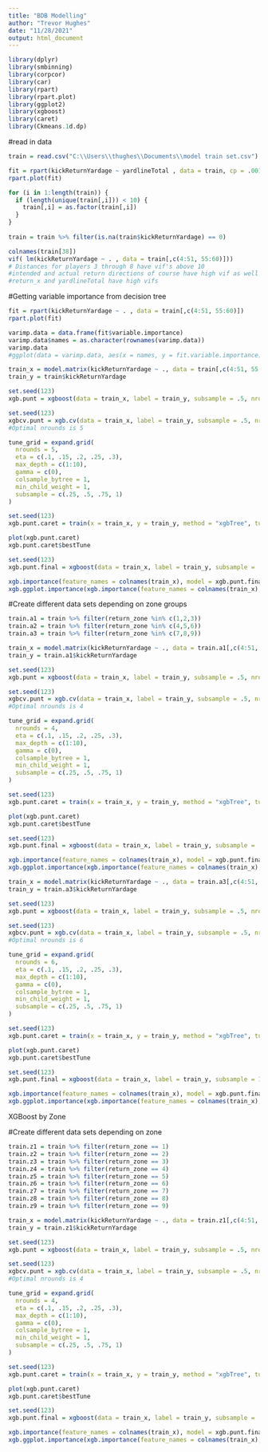 ```yaml
---
title: "BDB Modelling"
author: "Trevor Hughes"
date: "11/28/2021"
output: html_document
---
```


```r
library(dplyr)
library(smbinning)
library(corpcor)
library(car)
library(rpart)
library(rpart.plot)
library(ggplot2)
library(xgboost)
library(caret)
library(Ckmeans.1d.dp)
```


#read in data
```r
train = read.csv("C:\\Users\\thughes\\Documents\\model train set.csv")

```

```r
fit = rpart(kickReturnYardage ~ yardlineTotal , data = train, cp = .001, minbucket = 50)
rpart.plot(fit)

```

```r
for (i in 1:length(train)) {
  if (length(unique(train[,i])) < 10) {
    train[,i] = as.factor(train[,i])
  }
}
  
train = train %>% filter(is.na(train$kickReturnYardage) == 0)

colnames(train[38])
vif( lm(kickReturnYardage ~ . , data = train[,c(4:51, 55:60)]))
# Distances for players 3 through 8 have vif's above 10
#intended and actual return directions of course have high vif as well
#return_x and yardlineTotal have high vifs
```

#Getting variable importance from decision tree
```r
fit = rpart(kickReturnYardage ~ . , data = train[,c(4:51, 55:60)])
rpart.plot(fit)

varimp.data = data.frame(fit$variable.importance)
varimp.data$names = as.character(rownames(varimp.data))
varimp.data
#ggplot(data = varimp.data, aes(x = names, y = fit.variable.importance)) + geom_bar(stat = "identity")
```

```r
train_x = model.matrix(kickReturnYardage ~ ., data = train[,c(4:51, 55:60)])[,-1]
train_y = train$kickReturnYardage

set.seed(123)
xgb.punt = xgboost(data = train_x, label = train_y, subsample = .5, nrounds = 100)

set.seed(123)
xgbcv.punt = xgb.cv(data = train_x, label = train_y, subsample = .5, nrounds = 100, nfold = 10)
#Optimal nrounds is 5
```

```r
tune_grid = expand.grid(
  nrounds = 5,
  eta = c(.1, .15, .2, .25, .3),
  max_depth = c(1:10),
  gamma = c(0),
  colsample_bytree = 1,
  min_child_weight = 1,
  subsample = c(.25, .5, .75, 1)
)

set.seed(123)
xgb.punt.caret = train(x = train_x, y = train_y, method = "xgbTree", tuneGrid = tune_grid, trControl = trainControl(method = 'cv', number = 10))

plot(xgb.punt.caret)
xgb.punt.caret$bestTune
```

```r
set.seed(123)
xgb.punt.final = xgboost(data = train_x, label = train_y, subsample = .75, nrounds = 5, eta = .3, max_depth = 2, prediction = T)

xgb.importance(feature_names = colnames(train_x), model = xgb.punt.final)
xgb.ggplot.importance(xgb.importance(feature_names = colnames(train_x), model = xgb.punt.final))


```



#Create different data sets depending on zone groups
```r
train.a1 = train %>% filter(return_zone %in% c(1,2,3))
train.a2 = train %>% filter(return_zone %in% c(4,5,6))
train.a3 = train %>% filter(return_zone %in% c(7,8,9))
```


```r
train_x = model.matrix(kickReturnYardage ~ ., data = train.a1[,c(4:51, 55:60)])[,-1]
train_y = train.a1$kickReturnYardage

set.seed(123)
xgb.punt = xgboost(data = train_x, label = train_y, subsample = .5, nrounds = 100)

set.seed(123)
xgbcv.punt = xgb.cv(data = train_x, label = train_y, subsample = .5, nrounds = 100, nfold = 10)
#Optimal nrounds is 4
```

```r
tune_grid = expand.grid(
  nrounds = 4,
  eta = c(.1, .15, .2, .25, .3),
  max_depth = c(1:10),
  gamma = c(0),
  colsample_bytree = 1,
  min_child_weight = 1,
  subsample = c(.25, .5, .75, 1)
)

set.seed(123)
xgb.punt.caret = train(x = train_x, y = train_y, method = "xgbTree", tuneGrid = tune_grid, trControl = trainControl(method = 'cv', number = 10))

plot(xgb.punt.caret)
xgb.punt.caret$bestTune
```

```r
set.seed(123)
xgb.punt.final = xgboost(data = train_x, label = train_y, subsample = .25, nrounds = 4, eta = .3, max_depth = 2, prediction = T)

xgb.importance(feature_names = colnames(train_x), model = xgb.punt.final)
xgb.ggplot.importance(xgb.importance(feature_names = colnames(train_x), model = xgb.punt.final))


```



```r
train_x = model.matrix(kickReturnYardage ~ ., data = train.a3[,c(4:51, 55:60)])[,-1]
train_y = train.a3$kickReturnYardage

set.seed(123)
xgb.punt = xgboost(data = train_x, label = train_y, subsample = .5, nrounds = 100)

set.seed(123)
xgbcv.punt = xgb.cv(data = train_x, label = train_y, subsample = .5, nrounds = 100, nfold = 10)
#Optimal nrounds is 6
```

```r
tune_grid = expand.grid(
  nrounds = 6,
  eta = c(.1, .15, .2, .25, .3),
  max_depth = c(1:10),
  gamma = c(0),
  colsample_bytree = 1,
  min_child_weight = 1,
  subsample = c(.25, .5, .75, 1)
)

set.seed(123)
xgb.punt.caret = train(x = train_x, y = train_y, method = "xgbTree", tuneGrid = tune_grid, trControl = trainControl(method = 'cv', number = 10))

plot(xgb.punt.caret)
xgb.punt.caret$bestTune
```

```r
set.seed(123)
xgb.punt.final = xgboost(data = train_x, label = train_y, subsample = 1, nrounds = 6, eta = .3, max_depth = 1, prediction = T)

xgb.importance(feature_names = colnames(train_x), model = xgb.punt.final)
xgb.ggplot.importance(xgb.importance(feature_names = colnames(train_x), model = xgb.punt.final))


```



############################## XGBoost by Zone ###########################
#Create different data sets depending on zone
```r
train.z1 = train %>% filter(return_zone == 1)
train.z2 = train %>% filter(return_zone == 2)
train.z3 = train %>% filter(return_zone == 3)
train.z4 = train %>% filter(return_zone == 4)
train.z5 = train %>% filter(return_zone == 5)
train.z6 = train %>% filter(return_zone == 6)
train.z7 = train %>% filter(return_zone == 7)
train.z8 = train %>% filter(return_zone == 8)
train.z9 = train %>% filter(return_zone == 9)

```


```r
train_x = model.matrix(kickReturnYardage ~ ., data = train.z1[,c(4:51, 55:60)])[,-1]
train_y = train.z1$kickReturnYardage

set.seed(123)
xgb.punt = xgboost(data = train_x, label = train_y, subsample = .5, nrounds = 100)

set.seed(123)
xgbcv.punt = xgb.cv(data = train_x, label = train_y, subsample = .5, nrounds = 100, nfold = 10)
#Optimal nrounds is 4
```

```r
tune_grid = expand.grid(
  nrounds = 4,
  eta = c(.1, .15, .2, .25, .3),
  max_depth = c(1:10),
  gamma = c(0),
  colsample_bytree = 1,
  min_child_weight = 1,
  subsample = c(.25, .5, .75, 1)
)

set.seed(123)
xgb.punt.caret = train(x = train_x, y = train_y, method = "xgbTree", tuneGrid = tune_grid, trControl = trainControl(method = 'cv', number = 10))

plot(xgb.punt.caret)
xgb.punt.caret$bestTune
```

```r
set.seed(123)
xgb.punt.final = xgboost(data = train_x, label = train_y, subsample = .5, nrounds = 4, eta = .3, max_depth = 5, prediction = T)

xgb.importance(feature_names = colnames(train_x), model = xgb.punt.final)
xgb.ggplot.importance(xgb.importance(feature_names = colnames(train_x), model = xgb.punt.final))


```



